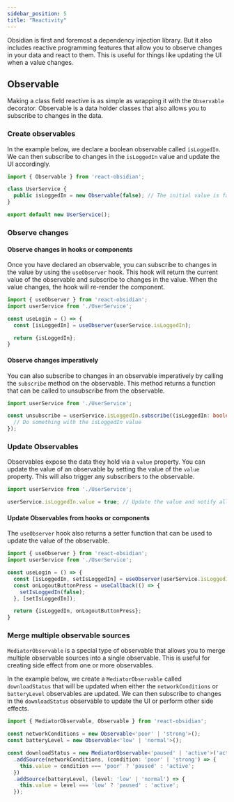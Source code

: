 ```yaml
---
sidebar_position: 5
title: "Reactivity"
---
```


Obsidian is first and foremost a dependency injection library. But it also includes reactive programming features that allow you to observe changes in your data and react to them. This is useful for things like updating the UI when a value changes.

## Observable
Making a class field reactive is as simple as wrapping it with the `Observable` decorator. Observable is a data holder classes that also allows you to subscribe to changes in the data.

### Create observables
In the example below, we declare a boolean observable called `isLoggedIn`. We can then subscribe to changes in the `isLoggedIn` value and update the UI accordingly.

```ts
import { Observable } from 'react-obsidian';

class UserService {
  public isLoggedIn = new Observable(false); // The initial value is false
}

export default new UserService();
```

### Observe changes
#### Observe changes in hooks or components
Once you have declared an observable, you can subscribe to changes in the value by using the `useObserver` hook. This hook will return the current value of the observable and subscribe to changes in the value. When the value changes, the hook will re-render the component.

```ts
import { useObserver } from 'react-obsidian';
import userService from './UserService';

const useLogin = () => {
  const [isLoggedIn] = useObserver(userService.isLoggedIn);

  return {isLoggedIn};
}
```

#### Observe changes imperatively
You can also subscribe to changes in an observable imperatively by calling the `subscribe` method on the observable. This method returns a function that can be called to unsubscribe from the observable.

```ts
import userService from './UserService';

const unsubscribe = userService.isLoggedIn.subscribe((isLoggedIn: boolean) => {
  // Do something with the isLoggedIn value
});
```

### Update Observables
Observables expose the data they hold via a `value` property. You can update the value of an observable by setting the value of the `value` property.
This will also trigger any subscribers to the observable.

```ts
import userService from './UserService';

userService.isLoggedIn.value = true; // Update the value and notify all subscribers
```

#### Update Observables from hooks or components
The `useObserver` hook also returns a setter function that can be used to update the value of the observable.

```ts
import { useObserver } from 'react-obsidian';
import userService from './UserService';

const useLogin = () => {
  const [isLoggedIn, setIsLoggedIn] = useObserver(userService.isLoggedIn);
  const onLogoutButtonPress = useCallback(() => {
    setIsLoggedIn(false);
  }, [setIsLoggedIn]);

  return {isLoggedIn, onLogoutButtonPress};
}
```

### Merge multiple observable sources
`MediatorObservable` is a special type of observable that allows you to merge multiple observable sources into a single observable. This is useful for creating side effect from one or more observables.

In the example below, we create a `MediatorObservable` called `downloadStatus` that will be updated when either the `networkConditions` or `batteryLevel` observables are updated. We can then subscribe to changes in the `downloadStatus` observable to update the UI or perform other side effects.

```ts
import { MediatorObservable, Observable } from 'react-obsidian';

const networkConditions = new Observable<'poor' | 'strong'>();
const batteryLevel = new Observable<'low' | 'normal'>();

const downloadStatus = new MediatorObservable<'paused' | 'active'>('active')
  .addSource(networkConditions, (condition: 'poor' | 'strong') => {
    this.value = condition === 'poor' ? 'paused' : 'active';
  })
  .addSource(batteryLevel, (level: 'low' | 'normal') => {
    this.value = level === 'low' ? 'paused' : 'active';
  });

```